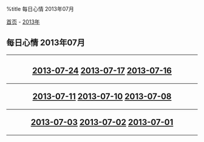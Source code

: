 %title 每日心情 2013年07月

[[../../../index|首页]] - [[../index|2013年]]
==每日心情 2013年07月==
----
<center>
<h2>
[[2013-07-24|2013-07-24]]
[[2013-07-17|2013-07-17]]
[[2013-07-16|2013-07-16]]
----
[[2013-07-11|2013-07-11]]
[[2013-07-10|2013-07-10]]
[[2013-07-08|2013-07-08]]
----
[[2013-07-03|2013-07-03]]
[[2013-07-02|2013-07-02]]
[[2013-07-01|2013-07-01]]
</h2>
</center>
----
